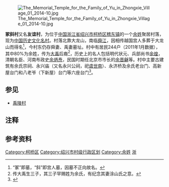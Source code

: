 [[File:The_Memorial_Temple_for_the_Family_of_Yu_in_Zhongxie_Village_01_2014-10.jpg|thumb]]

'''冢斜村'''又名'''友谊村'''，为位于[[中国|中国]][[浙江省|浙江省]][[绍兴市|绍兴市]][[柯桥区|柯桥区]][[稽东镇|稽东镇]]的一个[[余姓|余姓]]聚居村落，现为[[中国历史文化名村|中国历史文化名村]]。村落北靠大龙山，南临[[舜江|舜江]]，因相传越国宫人多葬于大龙山而得名<ref group="注">“冢”即墓，“斜”即宫人墓，因墓不正向故名。</ref>，今村东仍存舜妻、禹妻墓址。村中有居民244户（2011年1月数据），其中80%为余姓，传为[[禹|大禹]]后裔<ref group="注">传大禹生三子，其三子罕赐姓为余氏，有纪念其妻涂山氏之意。</ref>，历史上的名人包括明代状元、兵部尚书[[余煌|余煌]]，清朝名臣、河南布政史[[余炳焘|余炳焘]]，民国时期任北京市市长的[[余晋龢|余晋龢]]等。村中主要古建筑有余氏宗祠、永兴庙（又名永兴公祠，祀[[虞世南|虞世南]]）、永济桥及余氏老台门、高新屋台门和八老爷（下新屋）台门等六座台门<ref>{{cite web|url=http://news.zgkqw.com/news/system/2011/01/16/010158008.shtml|title=《稽东镇冢斜村 古韵深厚的文化村落》|accessdate=2016-11-22|work=|publisher=中国柯桥网|archive-date=2019-06-06|archive-url=https://web.archive.org/web/20190606104617/http://news.zgkqw.com/news/system/2011/01/16/010158008.shtml|dead-url=no}}</ref>。

== 参见 ==
*[[禹陵村|禹陵村]]

== 注释 ==
{{reflist|group="注"|2}}

==参考资料==
{{reflist|2}}
{{DEFAULTSORT:Z冢}}
{{commons|Category:Zhongxie Village}}
{{绍兴市境内的传统村落}}
{{中国历史文化名村}}
[[Category:柯桥区|Category:柯桥区]]
[[Category:绍兴市村级行政区划|Category:绍兴市村级行政区划]]
[[Category:余姓|Category:余姓]]
[[Category:中国历史文化名村|浙]]